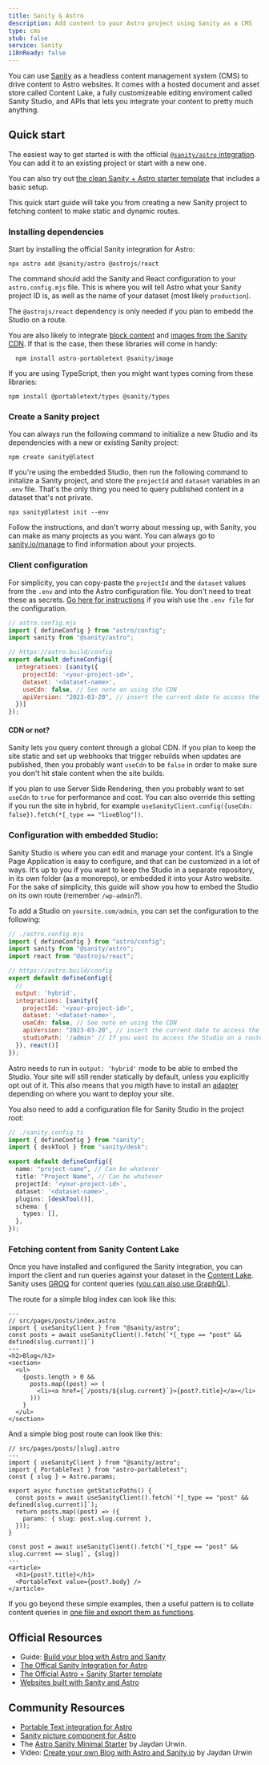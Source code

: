 ```yaml
---
title: Sanity & Astro
description: Add content to your Astro project using Sanity as a CMS
type: cms
stub: false
service: Sanity
i18nReady: false
---
```



You can use [Sanity](http://sanity.io) as a headless content management system (CMS) to drive content to Astro websites. It comes with a hosted document and asset store called Content Lake, a fully customizeable editing enviroment called Sanity Studio, and APIs that lets you integrate your content to pretty much anything.

## Quick start

The easiest way to get started is with the official [`@sanity/astro` integration][astro-sanity]. You can add it to an existing project or start with a new one.

You can also try out [the clean Sanity + Astro starter template][starter] that includes a basic setup.

This quick start guide will take you from creating a new Sanity project to fetching content to make static and dynamic routes.

### Installing dependencies

Start by installing the official Sanity integration for Astro:

```shell
npx astro add @sanity/astro @astrojs/react
```

The command should add the Sanity and React configuration to your `astro.config.mjs` file. This is where you will tell Astro what your Sanity project ID is, as well as the name of your dataset (most likely `production`).

The `@astrojs/react` dependency is only needed if you plan to embedd the Studio on a route.

You are also likely to integrate [block content][portabletext] and [images from the Sanity CDN][asset-pipeline]. If that is the case, then these libraries will come in handy:


```shell
  npm install astro-portabletext @sanity/image
```

If you are using TypeScript, then you might want types coming from these libraries:

```shell
npm install @portabletext/types @sanity/types
```

### Create a Sanity project

You can always run the following command to initialize a new Studio and its dependencies with a new or existing Sanity project:

```shell
npm create sanity@latest
```

If you're using the embedded Studio, then run the following command to initalize a Sanity project, and store the `projectId` and `dataset` variables in an `.env` file. That's the only thing you need to query published content in a dataset that's not private.

```shell
npx sanity@latest init --env
```

Follow the instructions, and don't worry about messing up, with Sanity, you can make as many projects as you want. You can always go to [sanity.io/manage][manage] to find information about your projects.

### Client configuration

For simplicity, you can copy-paste the `projectId` and the `dataset` values from the `.env` and into the Astro configuration file. You don't need to treat these as secrets. [Go here for instructions][env-config] if you wish use the `.env file` for the configuration.

```javascript
// astro.config.mjs
import { defineConfig } from "astro/config";
import sanity from "@sanity/astro";

// https://astro.build/config
export default defineConfig({
  integrations: [sanity({
    projectId: '<your-project-id>',
    dataset: '<dataset-name>',
    useCdn: false, // See note on using the CDN
    apiVersion: "2023-03-20", // insert the current date to access the latest version of the API
  })]
});

```

#### CDN or not?
Sanity lets you query content through a global CDN. If you plan to keep the site static and set up webhooks that trigger rebuilds when updates are published, then you probably want `useCdn` to be `false` in order to make sure you don't hit stale content when the site builds.

If you plan to use Server Side Rendering, then you probably want to set `useCdn` to `true` for performance and cost. You can also override this setting if you run the site in hybrid, for example `useSanityClient.config({useCdn: false}).fetch(*[_type == "liveBlog"])`.

### Configuration with embedded Studio:

Sanity Studio is where you can edit and manage your content. It‘s a Single Page Application is easy to configure, and that can be customized in a lot of ways. It‘s up to you if you want to keep the Studio in a separate repository, in its own folder (as a monorepo), or embedded it into your Astro website. For the sake of simplicity, this guide will show you how to embed the Studio on its own route (remember `/wp-admin`?).


To add a Studio on `yoursite.com/admin`, you can set the configuration to the following:

```javascript
// ./astro.config.mjs
import { defineConfig } from "astro/config";
import sanity from "@sanity/astro";
import react from "@astrojs/react";

// https://astro.build/config
export default defineConfig({
  //
  output: 'hybrid',
  integrations: [sanity({
    projectId: '<your-project-id>',
    dataset: '<dataset-name>',
    useCdn: false, // See note on using the CDN
    apiVersion: "2023-03-20", // insert the current date to access the latest version of the API
    studioPath: '/admin' // If you want to access the Studio on a route
  }), react()]
});
```

Astro needs to run in `output: 'hybrid'` mode to be able to embed the Studio. Your site will still render statically by default, unless you explicitly opt out of it. This also means that you migth have to install an [adapter][adapter] depending on where you want to deploy your site.

You also need to add a configuration file for Sanity Studio in the project root:

```ts
// ./sanity.config.ts
import { defineConfig } from "sanity";
import { deskTool } from "sanity/desk";

export default defineConfig({
  name: "project-name", // Can be whatever
  title: "Project Name", // Can be whatever
  projectId: '<your-project-id>',
  dataset: '<dataset-name>',
  plugins: [deskTool()],
  schema: {
    types: [],
  },
});
```

### Fetching content from Sanity Content Lake

Once you have installed and configured the Sanity integration, you can import the client and run queries against your dataset in the [Content Lake][contentlake]. Sanity uses [GROQ][GROQ] for content queries ([you can also use GraphQL][graphql]).

The route for a simple blog index can look like this:

```astro
---
// src/pages/posts/index.astro
import { useSanityClient } from "@sanity/astro";
const posts = await useSanityClient().fetch(`*[_type == "post" && defined(slug.current)]`)
---
<h2>Blog</h2>
<section>
  <ul>
    {posts.length > 0 &&
      posts.map((post) => (
        <li><a href={`/posts/${slug.current}`}>{post?.title}</a></li>
      )))
    }
  </ul>
</section>
```

And a simple blog post route can look like this:

```astro
// src/pages/posts/[slug].astro
---
import { useSanityClient } from "@sanity/astro";
import { PortableText } from "astro-portabletext";
const { slug } = Astro.params;

export async function getStaticPaths() {
  const posts = await useSanityClient().fetch(`*[_type == "post" && defined(slug.current)]`);
  return posts.map((post) => ({
    params: { slug: post.slug.current },
  }));
}

const post = await useSanityClient().fetch(`*[_type == "post" && slug.current == slug]`, {slug})
---
<article>
  <h1>{post?.title}</h1>
  <PortableText value={post?.body} />
</article>
```
If you go beyond these simple examples, then a useful pattern is to collate content queries in [one file and export them as functions][query-file].




## Official Resources

- Guide: [Build your blog with Astro and Sanity](https://www.sanity.io/guides/sanity-astro-blog)
- [The Offical Sanity Integration for Astro][astro-sanity]
- [The Official Astro + Sanity Starter template][starter]
- [Websites built with Sanity and Astro][showcase]

## Community Resources

- [Portable Text integration for Astro][astro-portabletext]
- [Sanity picture component for Astro][astro-sanity-picture]
- The [Astro Sanity Minimal Starter](https://github.com/littlesticks/astro-sanity-minimal-starter) by Jaydan Urwin.
- Video: [Create your own Blog with Astro and Sanity.io](https://www.youtube.com/watch?v=-jAWLTfsSQw) by Jaydan Urwin


[astro-sanity]: https://www.sanity.io/plugins/sanity-astro
[astro-portabletext]: https://github.com/sanity-io/astro-portabletext
[astro-sanity-picture]: https://github.com/otterdev-io/astro-sanity-picture
[sanity-image]: https://github.com/sanity-io/@sanity/image
[starter]: https://www.sanity.io/templates/astro-sanity-clean
[portabletext]: https://portabletext.org
[contentlake]: https://www.sanity.io/docs/datastore
[asset-pipeline]: https://www.sanity.io/docs/asset-pipeline
[manage]: https://sanity.io/manage
[env-config]: /en/guides/configuring-astro/#environment-variables
[adapter]: /en/guides/server-side-rendering/#adding-an-adapter
[GROQ]: https://www.sanity.io/docs/groq
[graphql]: https://www.sanity.io/docs/graphql
[query-file]: https://github.com/sanity-io/sanity-template-astro-clean/blob/main/app/src/utils/sanity.ts
[showcase]: https://www.sanity.io/exchange/type=projects/framework=astro

